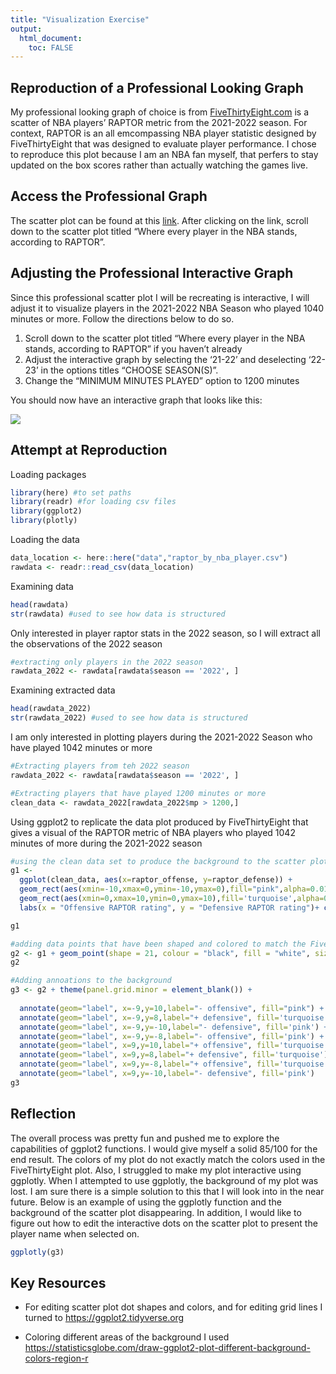 ```yaml
---
title: "Visualization Exercise"
output:
  html_document:
    toc: FALSE
---
```


## Reproduction of a Professional Looking Graph

My professional looking graph of choice is from [FiveThirtyEight.com](https://fivethirtyeight.com) is a scatter of NBA players' RAPTOR metric from the 2021-2022 season. For context, RAPTOR is an all emcompassing NBA player statistic designed by FiveThirtyEight that was designed to evaluate player performance. I chose to reproduce this plot because I am an NBA fan myself, that perfers to stay updated on the box scores rather than actually watching the games live.

## Access the Professional Graph

The scatter plot can be found at this [link](https://projects.fivethirtyeight.com/nba-player-ratings/). After clicking on the link, scroll down to the scatter plot titled "Where every player in the NBA stands, according to RAPTOR".

## Adjusting the Professional Interactive Graph

Since this professional scatter plot I will be recreating is interactive, I will adjust it to visualize players in the 2021-2022 NBA Season who played 1040 minutes or more. Follow the directions below to do so.

1.  Scroll down to the scatter plot titled "Where every player in the NBA stands, according to RAPTOR" if you haven't already
2.  Adjust the interactive graph by selecting the '21-22' and deselecting '22-23' in the options titles "CHOOSE SEASON(S)".
3.  Change the "MINIMUM MINUTES PLAYED" option to 1200 minutes

You should now have an interactive graph that looks like this:

![](images/Web%20capture_8-2-2023_195044_projects.fivethirtyeight.com.jpeg)

## Attempt at Reproduction

Loading packages

```r
library(here) #to set paths
library(readr) #for loading csv files
library(ggplot2)
library(plotly)
```

Loading the data

```r
data_location <- here::here("data","raptor_by_nba_player.csv")
rawdata <- readr::read_csv(data_location)
```

Examining data

```r
head(rawdata)
str(rawdata) #used to see how data is structured 
```

Only interested in player raptor stats in the 2022 season, so I will extract all the observations of the 2022 season

```r
#extracting only players in the 2022 season 
rawdata_2022 <- rawdata[rawdata$season == '2022', ]

```

Examining extracted data

```r
head(rawdata_2022)
str(rawdata_2022) #used to see how data is structured 
```

I am only interested in plotting players during the 2021-2022 Season who have played 1042 minutes or more

```r
#Extracting players from teh 2022 season 
rawdata_2022 <- rawdata[rawdata$season == '2022', ]

#Extracting players that have played 1200 minutes or more 
clean_data <- rawdata_2022[rawdata_2022$mp > 1200,]
```

Using ggplot2 to replicate the data plot produced by FiveThirtyEight that gives a visual of the RAPTOR metric of NBA players who played 1042 minutes of more during the 2021-2022 season

```r
#using the clean data set to produce the background to the scatter plot
g1 <- 
  ggplot(clean_data, aes(x=raptor_offense, y=raptor_defense)) +
  geom_rect(aes(xmin=-10,xmax=0,ymin=-10,ymax=0),fill="pink",alpha=0.01) +
  geom_rect(aes(xmin=0,xmax=10,ymin=0,ymax=10),fill='turquoise',alpha=0.01) +
  labs(x = "Offensive RAPTOR rating", y = "Defensive RAPTOR rating")+ coord_fixed(ratio=1, xlim=c(-10,10),ylim=c(-10,10))

g1
```

```r
#adding data points that have been shaped and colored to match the FiveThirtyEight plot#
g2 <- g1 + geom_point(shape = 21, colour = "black", fill = "white", size = 4, stroke = 1 ) + xlim(-10,10) + ylim(-10,10)
g2
```

```r
#Adding annoations to the background
g3 <- g2 + theme(panel.grid.minor = element_blank()) +  
  
  annotate(geom="label", x=-9,y=10,label="- offensive", fill="pink") +
  annotate(geom="label", x=-9,y=8,label="+ defensive", fill='turquoise') +
  annotate(geom="label", x=-9,y=-10,label="- defensive", fill='pink') +
  annotate(geom="label", x=-9,y=-8,label="- offensive", fill='pink') + 
  annotate(geom="label", x=9,y=10,label="+ offensive", fill='turquoise') +
  annotate(geom="label", x=9,y=8,label="+ defensive", fill='turquoise') +
  annotate(geom="label", x=9,y=-8,label="+ offensive", fill='turquoise') +
  annotate(geom="label", x=9,y=-10,label="- defensive", fill='pink')
g3
```

## Reflection

The overall process was pretty fun and pushed me to explore the capabilities of ggplot2 functions. I would give myself a solid 85/100 for the end result. The colors of my plot do not exactly match the colors used in the FiveThirtyEight plot. Also, I struggled to make my plot interactive using ggplotly. When I attempted to use ggplotly, the background of my plot was lost. I am sure there is a simple solution to this that I will look into in the near future. Below is an example of using the ggplotly function and the background of the scatter plot disappearing. In addition, I would like to figure out how to edit the interactive dots on the scatter plot to present the player name when selected on.

```r
ggplotly(g3)
```

## Key Resources

-   For editing scatter plot dot shapes and colors, and for editing grid lines I turned to <https://ggplot2.tidyverse.org>

-   Coloring different areas of the background I used <https://statisticsglobe.com/draw-ggplot2-plot-different-background-colors-region-r>
